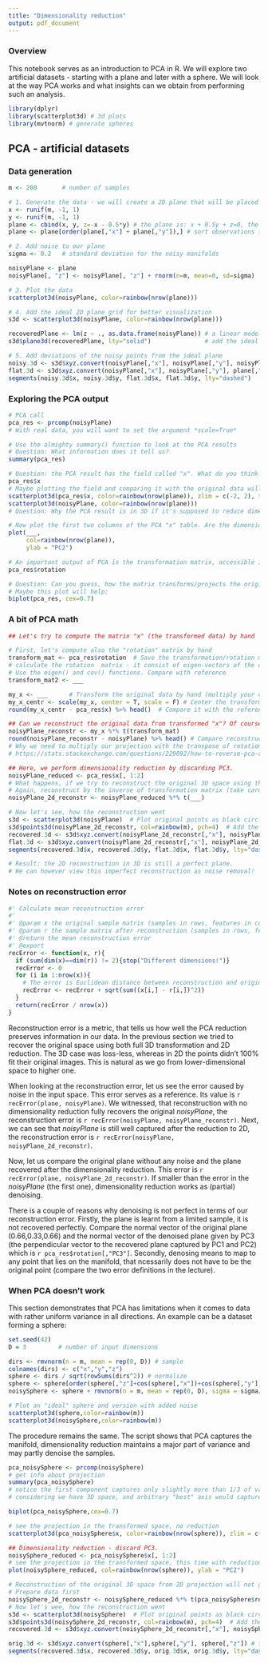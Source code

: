 ```yaml
---
title: "Dimensionality reduction"
output: pdf_document
---
```


### Overview

This notebook serves as an introduction to PCA in R. We will explore two artificial datasets - starting with a plane and later with a sphere. We will look at the way PCA works and what insights can we obtain from performing such an analysis.

```r
library(dplyr)
library(scatterplot3d) # 3d plots
library(mvtnorm) # generate spheres
```

## PCA - artificial datasets
### Data generation
```r
m <- 200       # number of samples

# 1. Generate the data - we will create a 2D plane that will be placed into a 3D space
x <- runif(m, -1, 1)
y <- runif(m, -1, 1)
plane <- cbind(x, y, z=-x - 0.5*y) # the plane is: x + 0.5y + z=0, the normal vector is (1,0.5,1) 
plane <- plane[order(plane[,"x"] + plane[,"y"]),] # sort observations to be able to visually understand them

# 2. Add noise to our plane
sigma <- 0.2   # standard deviation for the noisy manifolds

noisyPlane <- plane
noisyPlane[, "z"] <- noisyPlane[, "z"] + rnorm(n=m, mean=0, sd=sigma)

# 3. Plot the data
scatterplot3d(noisyPlane, color=rainbow(nrow(plane)))

# 4. Add the ideal 2D plane grid for better visualization
s3d <- scatterplot3d(noisyPlane, color=rainbow(nrow(plane)))

recoveredPlane <- lm(z ~ ., as.data.frame(noisyPlane)) # a linear model will serve as a prescription for the plane grid
s3d$plane3d(recoveredPlane, lty="solid")               # add the ideal plane to the plot

# 5. Add deviations of the noisy points from the ideal plane
noisy.3d <- s3d$xyz.convert(noisyPlane[,"x"], noisyPlane[,"y"], noisyPlane[,"z"])  # locations of data points
flat.3d <- s3d$xyz.convert(noisyPlane[,"x"], noisyPlane[,"y"], plane[,"z"])        # corresponding locations on the regression plane
segments(noisy.3d$x, noisy.3d$y, flat.3d$x, flat.3d$y, lty="dashed")               # draw lines from data points to plane
```

### Exploring the PCA output
```r
# PCA call
pca_res <- prcomp(noisyPlane) 
# With real data, you will want to set the argument *scale=True*

# Use the almighty summary() function to look at the PCA results
# Question: What information does it tell us? 
summary(pca_res)

# Question: the PCA result has the field called "x". What do you think it represents?
pca_res$x
# Maybe plotting the field and comparing it with the original data will help
scatterplot3d(pca_res$x, color=rainbow(nrow(plane)), zlim = c(-2, 2), type = "h") 
scatterplot3d(noisyPlane, color=rainbow(nrow(plane)))
# Question: Why the PCA result is in 3D if it's supposed to reduce dimensions?

# Now plot the first two columns of the PCA "x" table. Are the dimensions of data what you would expect from PCA?
plot(___, 
     col=rainbow(nrow(plane)), 
     ylab = "PC2") 
```

```r
# An important output of PCA is the transformation matrix, accessible in the field "rotation"
pca_res$rotation 

# Question: Can you guess, how the matrix transforms/projects the original space?
# Maybe this plot will help:
biplot(pca_res, cex=0.7) 
```

### A bit of PCA math
```r
## Let's try to compute the matrix "x" (the transformed data) by hand

# First, let's compute also the "rotation" matrix by hand
transform_mat <- pca_res$rotation  # Save the transformation/rotation matrix to a variable for later use
# calculate the rotation  matrix - it consist of eigen-vectors of the co-variance matrix of your data. 
# Use the eigen() and cov() functions. Compare with reference
transform_mat2 <- ___

my_x <- ___      # Transform the original data by hand (multiply your data with the transformation matrix)
my_x_centr <- scale(my_x, center = T, scale = F) # Center the transformed dataset (this is what prcomp() does too)
round(my_x_centr - pca_res$x) %>% head()  # Compare it with the reference projection. The should be the same

## Can we reconstruct the original data from transformed "x"? Of course, PCA is a loss-less transformation
noisyPlane_reconstr <- my_x %*% t(transform_mat) 
round(noisyPlane_reconstr - noisyPlane) %>% head() # Compare reconstruction with original data. The should be the same
# Why we need to multiply our projection with the transpose of rotation matrix:
# https://stats.stackexchange.com/questions/229092/how-to-reverse-pca-and-reconstruct-original-variables-from-several-principal-com
```

```r
## Here, we perform dimensionality reduction by discarding PC3. 
noisyPlane_reduced <- pca_res$x[, 1:2]
# What happens, if we try to reconstruct the original 3D space using this 2D projection??
# Again, reconstruct by the inverse of transformation matrix (take care of dimensions!)
noisyPlane_2d_reconstr <- noisyPlane_reduced %*% t(___)

# Now let's see, how the reconstruction went
s3d <- scatterplot3d(noisyPlane)  # Plot original points as black circles
s3d$points3d(noisyPlane_2d_reconstr, col=rainbow(m), pch=4)  # Add the reconstruction from 2D data
recovered.3d <- s3d$xyz.convert(noisyPlane_2d_reconstr[,"x"], noisyPlane_2d_reconstr[,"y"], noisyPlane_2d_reconstr[,"z"])  
flat.3d <- s3d$xyz.convert(noisyPlane_2d_reconstr[,"x"], noisyPlane_2d_reconstr[,"y"], fitted(recoveredPlane)) # corresponding locations on the regression plane
segments(recovered.3d$x, recovered.3d$y, flat.3d$x, flat.3d$y, lty="dashed")  # draw lines from data points to plane

# Result: the 2D reconstruction in 3D is still a perfect plane. 
# We can however view this imperfect reconstruction as noise removal!
```

### Notes on reconstruction error
```r
#' Calculate mean reconstruction error
#'
#' @param x the original sample matrix (samples in rows, features in columns)
#' @param r the sample matrix after reconstruction (samples in rows, features in columns), the same dimension as x
#' @return the mean reconstruction error
#' @export
recError <- function(x, r){
  if (sum(dim(x)==dim(r)) != 2){stop("Different dimensions!")}
  recError <- 0
  for (i in 1:nrow(x)){
    # The error is Euclidean distance between reconstruction and original position
    recError <- recError + sqrt(sum((x[i,] - r[i,])^2))
  }
  return(recError / nrow(x))
}
```

Reconstruction error is a metric, that tells us how well the PCA reduction preserves information in our data. In the previous section we tried to recover the original space using both full 3D transformation and 2D reduction. The 3D case was loss-less, whereas in 2D the points didn't 100% fit their original images. This is natural as we go from lower-dimensional space to higher one.

When looking at the reconstruction error, let us see the error caused by noise in the input space. This error serves as a reference. Its value is `r recError(plane, noisyPlane)`. We witnessed, that reconstruction with no dimensionality reduction fully recovers the original *noisyPlane*, the reconstruction error is `r recError(noisyPlane, noisyPlane_reconstr)`. Next, we can see that *noisyPlane* is still well captured after the reduction to 2D, the reconstruction error is `r recError(noisyPlane, noisyPlane_2d_reconstr)`. 

Now, let us compare the original plane without any noise and the plane recovered after the dimensionality reduction. This error is `r recError(plane, noisyPlane_2d_reconstr)`. If smaller than the error in the *noisyPlane* (the first one), dimensionality reduction works as (partial) denoising.

There is a couple of reasons why denoising is not perfect in terms of our reconstruction error. Firstly, the plane is learnt from a limited sample, it is not recovered perfectly. Compare the normal vector of the original plane (0.66,0.33,0.66) and the normal vector of the denoised plane given by PC3 (the perpendicular vector to the recovered plane captured by PC1 and PC2) which is `r pca_res$rotation[,"PC3"]`. Secondly, denosing means to map to any point that lies on the manifold, that ncessarily does not have to be the original point (compare the two error definitions in the lecture).

### When PCA doesn't work
This section demonstrates that PCA has limitations when it comes to data with rather uniform variance in all directions.
An example can be a dataset forming a sphere:
```r
set.seed(42)
D = 3         # number of input dimensions

dirs <- rmvnorm(n = m, mean = rep(0, D)) # sample
colnames(dirs) <- c("x","y","z")
sphere <- dirs / sqrt(rowSums(dirs^2)) # normalize
sphere <- sphere[order(sphere[,"z"]+cos(sphere[,"x"])+cos(sphere[,"y"])),] # sort observations to be able to visually understand them
noisySphere <- sphere + rmvnorm(n = m, mean = rep(0, D), sigma = sigma/20 * diag(D)) # add noise

# Plot an "ideal" sphere and version with added noise
scatterplot3d(sphere,color=rainbow(m))
scatterplot3d(noisySphere,color=rainbow(m))
```

The procedure remains the same. The script shows that PCA captures the manifold, dimensionality reduction maintains a major part of variance and may partly denoise the samples.
```r
pca_noisySphere <- prcomp(noisySphere) 
# get info about projection
summary(pca_noisySphere) 
# notice the first component captures only slightly more than 1/3 of variance!
# considering we have 3D space, and arbitrary "best" axis would capture at worst 1/3 variation too. 

biplot(pca_noisySphere,cex=0.7)

# see the projection in the transformed space, no reduction
scatterplot3d(pca_noisySphere$x, color=rainbow(nrow(sphere)), zlim = c(-2,2)) 

## Dimensionality reduction - discard PC3. 
noisySphere_reduced <- pca_noisySphere$x[, 1:2]
# see the projection in the transformed space, this time with reduction to 2D
plot(noisySphere_reduced, col=rainbow(nrow(sphere)), ylab = "PC2") 

# Reconstruction of the original 3D space from 2D projection will not go as well as in case of the plane. 
# Prepare data first
noisySphere_2d_reconstr <- noisySphere_reduced %*% t(pca_noisySphere$rotation[, 1:2])
# Now let's wee, how the reconstruction went
s3d <- scatterplot3d(noisySphere)  # Plot original points as black circles
s3d$points3d(noisySphere_2d_reconstr, col=rainbow(m), pch=4)  # Add the reconstruction from 2D data
recovered.3d <- s3d$xyz.convert(noisySphere_2d_reconstr[,"x"], noisySphere_2d_reconstr[,"y"], noisySphere_2d_reconstr[,"z"])  

orig.3d <- s3d$xyz.convert(sphere[,"x"],sphere[,"y"], sphere[,"z"]) # the original sphere
segments(recovered.3d$x, recovered.3d$y, orig.3d$x, orig.3d$y, lty="dashed")  # draw lines from data points to Sphere

```

